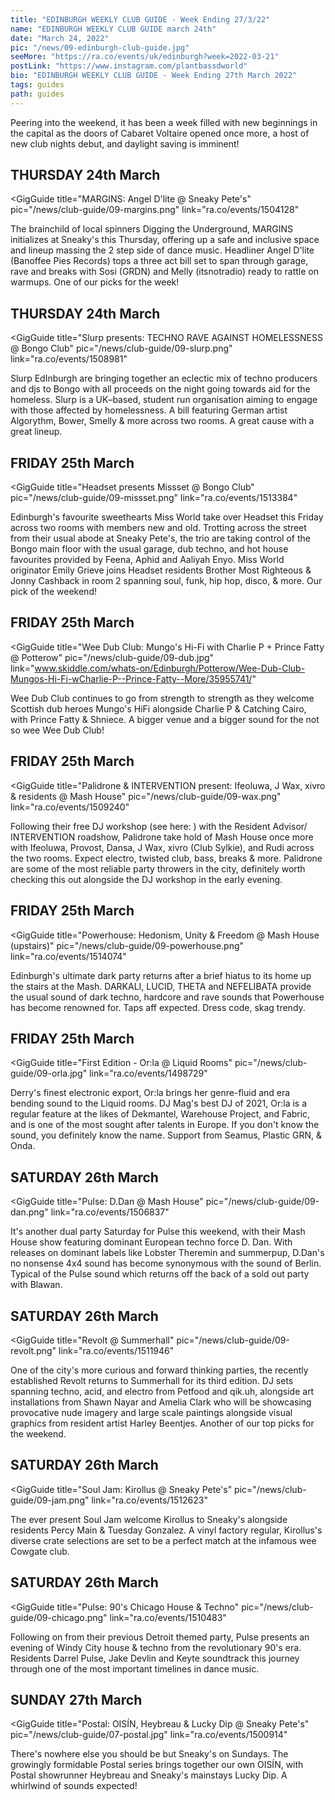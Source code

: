 ---
title: "EDINBURGH WEEKLY CLUB GUIDE - Week Ending 27/3/22"
name: "EDINBURGH WEEKLY CLUB GUIDE march 24th"
date: "March 24, 2022"
pic: "/news/09-edinburgh-club-guide.jpg"
seeMore: "https://ra.co/events/uk/edinburgh?week=2022-03-21"
postLink: "https://www.instagram.com/plantbassdworld"
bio: "EDINBURGH WEEKLY CLUB GUIDE - Week Ending 27th March 2022"
tags: guides
path: guides
---

Peering into the weekend, it has been a week filled with new beginnings in the capital as the doors of Cabaret Voltaire opened once more, a host of new club nights debut, and daylight saving is imminent!

## THURSDAY 24th March

<GigGuide
  title="MARGINS: Angel D'lite @ Sneaky Pete's"
  pic="/news/club-guide/09-margins.png"
  link="ra.co/events/1504128"
>
  The brainchild of local spinners Digging the Underground, MARGINS initializes at Sneaky's this
  Thursday, offering up a safe and inclusive space and lineup massing the 2 step side of dance
  music. Headliner Angel D'lite (Banoffee Pies Records) tops a three act bill set to span through
  garage, rave and breaks with Sosi (GRDN) and Melly (itsnotradio) ready to rattle on warmups. One
  of our picks for the week!
</GigGuide>

## THURSDAY 24th March

<GigGuide
  title="Slurp presents: TECHNO RAVE AGAINST HOMELESSNESS @ Bongo Club"
  pic="/news/club-guide/09-slurp.png"
  link="ra.co/events/1508981"
>
  Slurp EdInburgh are bringing together an eclectic mix of techno producers and djs to Bongo with
  all proceeds on the night going towards aid for the homeless. Slurp is a UK–based, student run
  organisation aiming to engage with those affected by homelessness. A bill featuring German artist
  Algorythm, Bower, Smelly & more across two rooms. A great cause with a great lineup.
</GigGuide>

## FRIDAY 25th March

<GigGuide
  title="Headset presents Missset @ Bongo Club"
  pic="/news/club-guide/09-missset.png"
  link="ra.co/events/1513384"
>
  Edinburgh's favourite sweethearts Miss World take over Headset this Friday across two rooms with
  members new and old. Trotting across the street from their usual abode at Sneaky Pete's, the trio
  are taking control of the Bongo main floor with the usual garage, dub techno, and hot house
  favourites provided by Feena, Aphid and Aaliyah Enyo. Miss World originator Emily Grieve joins
  Headset residents Brother Most Righteous & Jonny Cashback in room 2 spanning soul, funk, hip hop,
  disco, & more. Our pick of the weekend!
</GigGuide>

## FRIDAY 25th March

<GigGuide
  title="Wee Dub Club: Mungo's Hi-Fi with Charlie P + Prince Fatty @ Potterow"
  pic="/news/club-guide/09-dub.jpg"
  link="www.skiddle.com/whats-on/Edinburgh/Potterow/Wee-Dub-Club-Mungos-Hi-Fi-wCharlie-P--Prince-Fatty--More/35955741/"
>
  Wee Dub Club continues to go from strength to strength as they welcome Scottish dub heroes Mungo's
  HiFi alongside Charlie P & Catching Cairo, with Prince Fatty & Shniece. A bigger venue and a
  bigger sound for the not so wee Wee Dub Club!
</GigGuide>

## FRIDAY 25th March

<GigGuide
  title="Palidrone & INTERVENTION present: Ifeoluwa, J Wax, xivro & residents @ Mash House"
  pic="/news/club-guide/09-wax.png"
  link="ra.co/events/1509240"
>
  Following their free DJ workshop (see here:
  <HoverLink url="ra.co/events/1466809" external internal />) with the Resident Advisor/ INTERVENTION
  roadshow, Palidrone take hold of Mash House once more with Ifeoluwa, Provost, Dansa, J Wax, xivro (Club
  Sylkie), and Rudi across the two rooms. Expect electro, twisted club, bass, breaks & more. Palidrone
  are some of the most reliable party throwers in the city, definitely worth checking this out alongside
  the DJ workshop in the early evening.
</GigGuide>

## FRIDAY 25th March

<GigGuide
  title="Powerhouse: Hedonism, Unity & Freedom @ Mash House (upstairs)"
  pic="/news/club-guide/09-powerhouse.png"
  link="ra.co/events/1514074"
>
  Edinburgh's ultimate dark party returns after a brief hiatus to its home up the stairs at the
  Mash. DARKALI, LUCID, THETA and NEFELIBATA provide the usual sound of dark techno, hardcore and
  rave sounds that Powerhouse has become renowned for. Taps aff expected. Dress code, skag trendy.
</GigGuide>

## FRIDAY 25th March

<GigGuide
  title="First Edition - Or:la @ Liquid Rooms"
  pic="/news/club-guide/09-orla.jpg"
  link="ra.co/events/1498729"
>
  Derry's finest electronic export, Or:la brings her genre-fluid and era bending sound to the Liquid
  rooms. DJ Mag's best DJ of 2021, Or:la is a regular feature at the likes of Dekmantel, Warehouse
  Project, and Fabric, and is one of the most sought after talents in Europe. If you don't know the
  sound, you definitely know the name. Support from Seamus, Plastic GRN, & Onda.
</GigGuide>

## SATURDAY 26th March

<GigGuide
  title="Pulse: D.Dan @ Mash House"
  pic="/news/club-guide/09-dan.png"
  link="ra.co/events/1506837"
>
  It's another dual party Saturday for Pulse this weekend, with their Mash House show featuring
  dominant European techno force D. Dan. With releases on dominant labels like Lobster Theremin and
  summerpup, D.Dan's no nonsense 4x4 sound has become synonymous with the sound of Berlin. Typical
  of the Pulse sound which returns off the back of a sold out party with Blawan.
</GigGuide>

## SATURDAY 26th March

<GigGuide
  title="Revolt @ Summerhall"
  pic="/news/club-guide/09-revolt.png"
  link="ra.co/events/1511946"
>
  One of the city's more curious and forward thinking parties, the recently established Revolt
  returns to Summerhall for its third edition. DJ sets spanning techno, acid, and electro from
  Petfood and qik.uh, alongside art installations from Shawn Nayar and Amelia Clark who will be
  showcasing provocative nude imagery and large scale paintings alongside visual graphics from
  resident artist Harley Beentjes. Another of our top picks for the weekend.
</GigGuide>

## SATURDAY 26th March

<GigGuide
  title="Soul Jam: Kirollus @ Sneaky Pete's"
  pic="/news/club-guide/09-jam.png"
  link="ra.co/events/1512623"
>
  The ever present Soul Jam welcome Kirollus to Sneaky's alongside residents Percy Main & Tuesday
  Gonzalez. A vinyl factory regular, Kirollus's diverse crate selections are set to be a perfect
  match at the infamous wee Cowgate club.
</GigGuide>

## SATURDAY 26th March

<GigGuide
  title="Pulse: 90's Chicago House & Techno"
  pic="/news/club-guide/09-chicago.png"
  link="ra.co/events/1510483"
>
  Following on from their previous Detroit themed party, Pulse presents an evening of Windy City
  house & techno from the revolutionary 90's era. Residents Darrel Pulse, Jake Devlin and Keyte
  soundtrack this journey through one of the most important timelines in dance music.
</GigGuide>

## SUNDAY 27th March

<GigGuide
  title="Postal: OISÍN, Heybreau & Lucky Dip @ Sneaky Pete's"
  pic="/news/club-guide/07-postal.jpg"
  link="ra.co/events/1500914"
>
  There's nowhere else you should be but Sneaky's on Sundays. The growingly formidable Postal series
  brings together our own OISÍN, with Postal showrunner Heybreau and Sneaky's mainstays Lucky Dip. A
  whirlwind of sounds expected!
</GigGuide>
